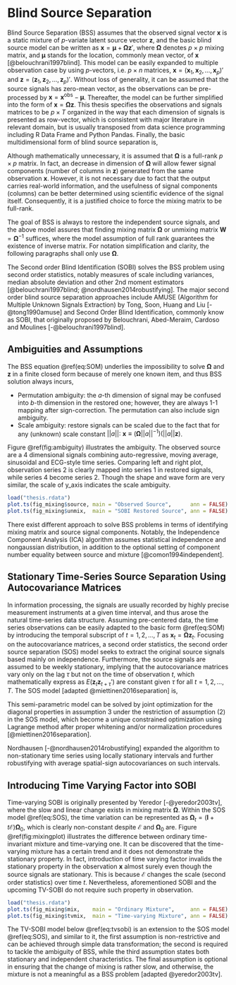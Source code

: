 # Blind Source Separation {#sobi}

Blind Source Separation (BSS) assumes that the observed signal vector $\boldsymbol{x}$ is a static mixture of $p$-variate latent source vector $\boldsymbol{z}$, and the basic blind source model can be written as $\boldsymbol{x} = \boldsymbol{\mu} + \boldsymbol{\Omega z}'$, where $\boldsymbol{\Omega}$ denotes $p\times p$ mixing matrix, and $\boldsymbol{\mu}$ stands for the location, commonly mean vector, of $\boldsymbol{x}$ [@belouchrani1997blind]. This model can be easily expanded to multiple observation case by using $p$-vectors, i.e. $p\times n$ matrices, $\boldsymbol{x}=(\boldsymbol{x}_1, \boldsymbol{x}_2,\dots,\boldsymbol{x}_p)'$ and $\boldsymbol{z}=(\boldsymbol{z}_1, \boldsymbol{z}_2,\dots,\boldsymbol{z}_p)'$. Without loss of generality, it can be assumed that the source signals has zero-mean vector, as the observations can be pre-processed by $\boldsymbol x = \boldsymbol x^{\text{obs}} - \boldsymbol \mu$. Thereafter, the model can be further simplified into the form of $\boldsymbol{x} = \boldsymbol{\Omega z}$. This thesis specifies the observations and signals matrices to be $p\times T$ organized in the way that each dimension of signals is presented as row-vector, which is consistent with major literature in relevant domain, but is usually transposed from data science programming including R Data Frame and Python Pandas. Finally, the basic multidimensional form of blind source separation is,

\begin{equation}
\underset{(p\times n)}{\boldsymbol x} = \underset{(p\times p)}{\boldsymbol{\Omega}} \ \underset{(p\times n)}{\boldsymbol{z}}, \ \ \text{ where } \boldsymbol{x} \text{ is the only observed zero-mean }p \text{-vector}
(\#eq:SOM)
\end{equation}

Although mathematically unnecessary, it is assumed that $\boldsymbol{\Omega}$ is a full-rank $p\times p$ matrix. In fact, an decrease in dimension of $\boldsymbol{\Omega}$ will allow fewer signal components (number of columns in $\boldsymbol z$) generated from the same observation $\boldsymbol{x}$. However, it is not necessary due to fact that the output carries real-world information, and the usefulness of signal components (columns) can be better determined using scientific evidence of the signal itself. Consequently, it is a justified choice to force the mixing matrix to be full-rank.

The goal of BSS is always to restore the independent source signals, and the above model assures that finding mixing matrix $\boldsymbol{\Omega}$ or unmixing matrix $\boldsymbol{W}= \boldsymbol{\Omega}^{-1}$ suffices, where the model assumption of full rank guarantees the existence of inverse matrix. For notation simplification and clarity, the following paragraphs shall only use $\boldsymbol\Omega$. 

The Second order Blind Identification (SOBI) solves the BSS problem using second order statistics, notably measures of scale including variances, median absolute deviation and other 2nd moment estimators [@belouchrani1997blind; @nordhausen2014robustifying]. The major second order blind source separation approaches include AMUSE (Algorithm for Multiple Unknown Signals Extraction) by Tong, Soon, Huang and Liu [-@tong1990amuse] and Second Order Blind Identification, commonly know as SOBI, that originally proposed by Belouchrani, Abed-Meraim, Cardoso and Moulines [-@belouchrani1997blind].

## Ambiguities and Assumptions


The BSS equation \@ref(eq:SOM) underlies the impossibility to solve $\boldsymbol\Omega$ and $\boldsymbol z$ in a finite closed form because of merely one known item, and thus BSS solution always incurs,

- Permutation ambiguity: the $a$-th dimension of signal may be confused into $b$-th dimension in the restored one; however, they are always 1-1 mapping after sign-correction. The permutation can also include sign ambiguity.
- Scale ambiguity: restore signals can be scaled due to the fact that for any (unknown) scale constant $||a||:\ \boldsymbol x \equiv \big(\boldsymbol\Omega ||a||^{-1} \big) \big(||a|| \boldsymbol z \big)$.

Figure \@ref(fig:ambiguity) illustrates the ambiguity. The observed source are a 4 dimensional signals combining auto-regressive, moving average, sinusoidal and ECG-style time series. Comparing left and right plot, observation series 2 is clearly mapped into series 1 in restored signals, while series 4 become series 2. Though the shape and wave form are very similar, the scale of y_axis indicates the scale ambiguity.

```r
load("thesis.rdata")
plot.ts(fig_mixing$source, main = "Observed Source",      ann = FALSE)
plot.ts(fig_mixing$unmix,  main = "SOBI Restored Source", ann = FALSE)
```

There exist different approach to solve BSS problems in terms of identifying mixing matrix and source signal components. Notably, the Independence Component Analysis (ICA) algorithm assumes statistical independence and nongaussian distribution, in addition to the optional setting of component number equality between source and mixture [@comon1994independent].


## Stationary Time-Series Source Separation Using Autocovariance Matrices

In information processing, the signals are usually recorded by highly precise measurement instruments at a given time interval, and thus arose the natural time-series data structure. Assuming pre-centered data, the time series observations can be easily adapted to the basic form \@ref(eq:SOM) by introducing the temporal subscript of $t=1,2,\dots, T$ as $\boldsymbol{x}_t = \boldsymbol{\Omega z}_t$. Focusing on the autocovariance matrices, a second order statistics, the second order source separation (SOS) model seeks to extract the original source signals based mainly on independence. Furthermore, the source signals are assumed to be weekly stationary, implying that the autocovariance matrices vary only on the lag $\tau$ but not on the time of observation $t$, which mathematically express as $E(\boldsymbol z_t \boldsymbol z_{t+\tau}')$ are constant given $\tau$ for all $t=1,2,\dots,T$. The SOS model [adapted @miettinen2016separation] is,

\begin{equation}
\begin{aligned} 
\boldsymbol x_t = \boldsymbol{\Omega}\boldsymbol z'_t,\ \ &\ t=1,2,\dots,T
\\ \text{satisfies }(1)\ & E( \boldsymbol z_t) = \boldsymbol 0 
\\ (2)\ & E( \boldsymbol z_t \boldsymbol z_t') = \text{Cov}( \boldsymbol z_t) = \boldsymbol I_p
\\ (3)\ & E( \boldsymbol z_t \boldsymbol z_{t+\tau}') = \boldsymbol\Lambda_\tau \text{ diagonal for all } \tau = 1,2,\dots
\end{aligned}    
(\#eq:SOS)
\end{equation}

This semi-parametric model can be solved by joint optimization for the diagonal properties in assumption 3 under the restriction of assumption (2) in the SOS model, which become a unique constrained optimization using Lagrange method after proper whitening and/or normalization procedures [@miettinen2016separation]. 


Nordhausen [-@nordhausen2014robustifying] expanded the algorithm to non-stationary time series using locally stationary intervals and further robustifying with average spatial-sign autocovariances on such intervals.

## Introducing Time Varying Factor into SOBI

Time-varying SOBI is originally presented by Yeredor [-@yeredor2003tv], where the slow and linear change exists in mixing matrix $\boldsymbol{\Omega}$. Within the SOS model \@ref(eq:SOS), the time variation can be represented as $\boldsymbol\Omega_t = (\boldsymbol I + t \boldsymbol{\mathcal E})\boldsymbol\Omega_0$, which is clearly non-constant despite $\boldsymbol{\mathcal E}$ and $\boldsymbol\Omega_0$ are. Figure \@ref(fig:mixingplot) illustrates the difference between ordinary time-invariant mixture and time-varying one. It can be discovered that the time-varying mixture has a certain trend and it does not demonstrate the stationary property. In fact, introduction of time varying factor invalids the stationary property in the observation $\boldsymbol{x}$ almost surely even though the source signals are stationary. This is because $\boldsymbol{\mathcal E}$ changes the scale (second order statistics) over time $t$. Nevertheless, aforementioned SOBI and the upcoming TV-SOBI do not require such property in observation.

```r
load("thesis.rdata")
plot.ts(fig_mixing$mix,    main = "Ordinary Mixture",     ann = FALSE)
plot.ts(fig_mixing$tvmix,  main = "Time-varying Mixture", ann = FALSE)
```

The TV-SOBI model below \@ref(eq:tvsobi) is an extension to the SOS model \@ref(eq:SOS), and similar to it, the first assumption is non-restrictive and can be achieved through simple data transformation; the second is required to tackle the ambiguity of BSS, while the third assumption states both stationary and independent characteristics. The final assumption is optional in ensuring that the change of mixing is rather slow, and otherwise, the mixture is not a meaningful as a BSS problem [adapted @yeredor2003tv].

\begin{equation}
\begin{aligned} 
  \boldsymbol x_t =  ( \boldsymbol I + t \boldsymbol{\mathcal E})\boldsymbol \Omega_0 \boldsymbol  z_t
\\ (1)\ & E( \boldsymbol z_t) = \boldsymbol 0 
\\ (2)\ & E( \boldsymbol z_t \boldsymbol z_t') = \text{Cov}( \boldsymbol z_t) = \boldsymbol I
\\ (3)\ & E( \boldsymbol z_t \boldsymbol z_{t+\tau}') = \boldsymbol\Lambda_\tau \text{ diagonal for all }
\tau = 1,2,\dots
\\ *(4)\ & \boldsymbol{\mathcal E} << \boldsymbol I 
\end{aligned}
(\#eq:tvsobi)
\end{equation}



